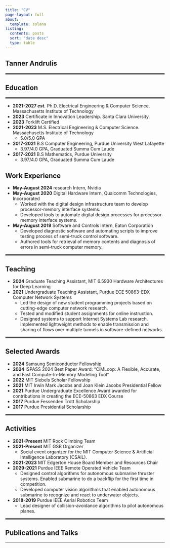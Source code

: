 ```yaml
---
title: "CV"
page-layout: full
about:
  template: solana
listing:
  contents: posts
  sort: "date desc"
  type: table
---
```


## Tanner Andrulis

<hr style="border:2px solid gray">

## Education

<hr style="border:2px solid gray">

- **2021-2027 *est.*** Ph.D. Electrical Engineering & Computer Science. Massachusetts Institute of Technology
- **2023** Certificate in Innovation Leadership. Santa Clara University.
- **2023** Forklift Certified
- **2021-2023** M.S. Electrical Engineering & Computer Science. Massachusetts Institute of Technology
  -	5.0/5.0 GPA
- **2017-2021** B.S Computer Engineering, Purdue University West Lafayette
  - 3.97/4.0 GPA, Graduated Summa Cum Laude
- **2017-2021** B.S Mathematics, Purdue University
  - 3.97/4.0 GPA, Graduated Summa Cum Laude

## Work Experience

- **May-August 2024** research Intern, Nvidia
- **May-August 2020** Digital Hardware Intern, Qualcomm Technologies, Incorporated
  - Worked with the digital design infrastructure team to develop processor-memory interface systems.
  -	Developed tools to automate digital design processes for processor-memory interface systems.
- **May-August 2019** Software and Controls Intern, Eaton Corporation
  - Developed diagnostic software and automating scripts to improve testing process of semi-truck control software.
  - Authored tools for retrieval of memory contents and diagnosis of errors in semi-truck computer memory.

<hr style="border:2px solid gray">

## Teaching

- **2024** Graduate Teaching Assistant, MIT  6.5930 Hardware Architectures for Deep Learning
- **2021** Undergraduate Teaching Assistant, Purdue ECE 50863-EDX Computer Network Systems  
  - Led the design of new student programming projects based on cutting-edge computer network research.
  - Tested and modified student assignments for online instruction.
  - Designed systems to support Internet Systems Lab research.  Implemented lightweight methods to enable transmission and sharing of flows over multiple tunnels in software-defined networks.

<hr style="border:2px solid gray">

## Selected Awards
- **2024** Samsung Semiconductor Fellowship
- **2024** ISPASS 2024 Best Paper Award: "CiMLoop: A Flexible, Accurate, and Fast Compute-In-Memory Modeling Tool"
- **2022** MIT Siebels Scholar Fellowship
- **2021** MIT Irwin Mark Jacobs and Joan Klein Jacobs Presidential Fellow
- **2021** Purdue Undergraduate Excellence Award awarded for contributions in creating the ECE-50863 EDX Course
- **2017** Purdue Fessenden Trott Scholarship
- **2017** Purdue Presidential Scholarship

<hr style="border:2px solid gray">

## Activities
- **2021-Present** MIT Rock Climbing Team
- **2021-Present** MIT GSB Organizer
  - Social event organizer for the MIT Computer Science & Artificial Intelligence Laboratory (CSAIL).
- **2021-2023** MIT Edgerton House Board Member and Resources Chair	
- **2029-2021** Purdue IEEE Remote Operated Vehicle Team
  - Designed control algorithms for autonomous submarine thruster systems. Enabled submarine to do a backflip for the first time in competition.
  - Developed computer vision algorithms that enabled autonomous submarine to recognize and react to underwater objects.
- **2018-2019** Purdue IEEE Aerial Robotics Team
  - Lead designer of collision-avoidance algorithms to pilot autonomous planes.

<hr style="border:2px solid gray">

## Publications and Talks

---